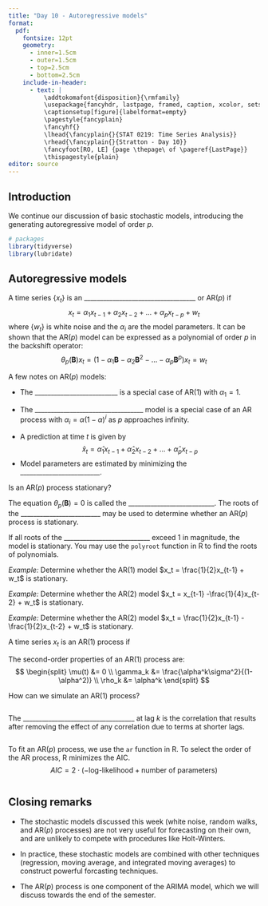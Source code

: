 ```yaml
---
title: "Day 10 - Autoregressive models"
format:
  pdf:
    fontsize: 12pt
    geometry:
      - inner=1.5cm
      - outer=1.5cm
      - top=2.5cm
      - bottom=2.5cm
    include-in-header:
      - text: |
          \addtokomafont{disposition}{\rmfamily}
          \usepackage{fancyhdr, lastpage, framed, caption, xcolor, setspace}
          \captionsetup[figure]{labelformat=empty}
          \pagestyle{fancyplain}
          \fancyhf{}
          \lhead{\fancyplain{}{STAT 0219: Time Series Analysis}}
          \rhead{\fancyplain{}{Stratton - Day 10}}
          \fancyfoot[RO, LE] {page \thepage\ of \pageref{LastPage}}
          \thispagestyle{plain}
editor: source
---
```

\vspace{-1in}

## Introduction

We continue our discussion of basic stochastic models, introducing the generating autoregressive model of order $p$.

```r
# packages
library(tidyverse)
library(lubridate)
```

\newpage

## Autoregressive models

:::{.callout-note}
A time series $\{x_t\}$ is an ___________________________________ or AR($p$) if
$$
x_t = \alpha_1 x_{t-1} + \alpha_2x_{t-2}+ \dots + \alpha_px_{t-p}+w_t
$$
where $\{w_t\}$ is white noise and the $\alpha_i$ are the model parameters. It can be shown that the AR($p$) model can be expressed as a polynomial of order $p$ in the backshift operator:
$$
\theta_p(\boldsymbol{B})x_t = (1 - \alpha_1 \boldsymbol{B} - \alpha_2\boldsymbol{B}^2 - \dots - \alpha_p\boldsymbol{B}^p)x_t = w_t
$$
:::

A few notes on AR($p$) models:

- The __________________________ is a special case of AR(1) with $\alpha_1 = 1$.

\vspace{1in}

- The __________________________________ model is a special case of an AR process with $\alpha_i = \alpha(1 - \alpha)^i$ as $p$ approaches infinity. 

\vspace{1in}

- A prediction at time $t$ is given by 
$$
\hat{x}_t = \hat{\alpha}_1x_{t-1} + \hat{\alpha}_2x_{t-2} + \dots + \hat{\alpha}_px_{t-p}
$$
- Model parameters are estimated by minimizing the _________________________. 

\vspace{1in}

Is an AR($p$) process stationary?


\newpage

\doublespacing
:::{.callout-note}
The equation $\theta_p(\boldsymbol{B}) = 0$ is called the ___________________________. The roots of the _________________________ may be used to determine whether an AR($p$) process is stationary. 

If all roots of the ___________________________ exceed 1 in magnitude, the model is stationary. You may use the `polyroot` function in R to find the roots of polynomials. 
:::
\singlespacing

*Example:* Determine whether the AR(1) model $x_t = \frac{1}{2}x_{t-1} + w_t$ is stationary. 

\vspace{2in}

*Example:* Determine whether the AR(2) model $x_t = x_{t-1} -\frac{1}{4}x_{t-2} + w_t$ is stationary. 

\vspace{2in}

*Example:* Determine whether the AR(2) model $x_t = \frac{1}{2}x_{t-1} -\frac{1}{2}x_{t-2} + w_t$ is stationary. 

\newpage

:::{.callout-note title="AR(1) processes"}
A time series $x_t$ is an AR(1) process if

\vspace{.5in}

The second-order properties of an AR(1) process are:
$$
\begin{split}
\mu(t) &= 0 \\
\gamma_k &= \frac{\alpha^k\sigma^2}{(1-\alpha^2)} \\
\rho_k &= \alpha^k
\end{split}
$$
:::

How can we simulate an AR(1) process?

```r

```

\newpage

:::{.callout-note}
The ___________________________________ at lag $k$ is the correlation that results after removing the effect of any correlation due to terms at shorter lags. 
:::

```r

```

\newpage

:::{.callout-note title="Fitting an AR(p) process"}
To fit an AR($p$) process, we use the `ar` function in R. To select the order of the AR process, R minimizes the AIC. 
$$
AIC = 2 \cdot (-\text{log-likelihood} + \text{number of parameters})
$$
:::

```r

```

\newpage

## Closing remarks

- The stochastic models discussed this week (white noise, random walks, and AR($p$) processes) are not very useful for forecasting on their own, and are unlikely to compete with procedures like Holt-Winters. 

- In practice, these stochastic models are combined with other techniques (regression, moving average, and integrated moving averages) to construct powerful forcasting techniques. 

- The AR($p$) process is one component of the ARIMA model, which we will discuss towards the end of the semester. 





